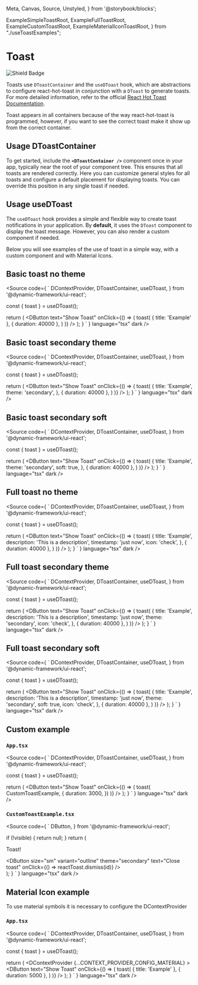   Meta,
  Canvas,
  Source,
  Unstyled,
} from '@storybook/blocks';

  ExampleSimpleToastRoot,
  ExampleFullToastRoot,
  ExampleCustomToastRoot,
  ExampleMaterialIconToastRoot,
} from "./useToastExamples";


<Meta title="Design System/Patterns/Toast" />

# Toast

![Shield Badge](https://img.shields.io/badge/Abstraction%20Component-4848b7)

Toasts use `DToastContainer` and the `useDToast` hook, which are abstractions to configure react-hot-toast in conjunction with
a `DToast` to generate toasts. For more detailed information, refer to the official [React Hot Toast Documentation](https://react-hot-toast.com/docs).
<br />

<Unstyled>
  <DAlert theme="warning">
    <span>
      Toast appears in all containers because of the way react-hot-toast is programmed, however,
      if you want to see the correct toast make it show up from the correct container.
    </span>
  </DAlert>
</Unstyled>

## Usage DToastContainer

To get started, include the **`<DToastContainer />`** component once in your app, typically near the root of your component tree.
This ensures that all toasts are rendered correctly. Here you can customize general styles for all toasts and configure a default
placement for displaying toasts. You can override this position in any single toast if needed.

## Usage useDToast

The `useDToast` hook provides a simple and flexible way to create toast notifications in your application. By **default**, it uses the
`DToast` component to display the toast message. However, you can also render a custom component if needed.

Below you will see examples of the use of toast in a simple way, with a custom component and with Material Icons.

## Basic toast no theme

<Canvas>
  <div className="d-flex flex-column justify-content-end align-items-end" style={{ height: '200px' }}>
    <ExampleSimpleToastRoot />
  </div>
</Canvas>

<Source
  code={
  `
  DContextProvider,
  DToastContainer,
  useDToast,
} from '@dynamic-framework/ui-react';

  const { toast } = useDToast();

  return (
    <DContextProvider>
      <DButton
        text="Show Toast"
        onClick={() => (
          toast(
            { title: 'Example' },
            { duration: 40000 },
          )
        )}
      />
      <DToastContainer
        position="top-right"
      />
    </DContextProvider>
  );
}
`
  }
  language="tsx"
  dark
/>

## Basic toast secondary theme

<Canvas>
  <div className="d-flex flex-column justify-content-end align-items-end" style={{ height: '200px' }}>
    <ExampleSimpleToastRoot type='secondary'/>
  </div>
</Canvas>

<Source
  code={
  `
  DContextProvider,
  DToastContainer,
  useDToast,
} from '@dynamic-framework/ui-react';

  const { toast } = useDToast();

  return (
    <DContextProvider>
      <DButton
        text="Show Toast"
        onClick={() => (
          toast(
            {
              title: 'Example',
              theme: 'secondary',
            },
            { duration: 40000 },
          )
        )}
      />
      <DToastContainer
        position="top-right"
      />
    </DContextProvider>
  );
}
`
  }
  language="tsx"
  dark
/>

## Basic toast secondary soft

<Canvas>
  <div className="d-flex flex-column justify-content-end align-items-end" style={{ height: '200px' }}>
    <ExampleSimpleToastRoot type='soft' />
  </div>
</Canvas>

<Source
  code={
  `
  DContextProvider,
  DToastContainer,
  useDToast,
} from '@dynamic-framework/ui-react';

  const { toast } = useDToast();

  return (
    <DContextProvider>
      <DButton
        text="Show Toast"
        onClick={() => (
          toast(
            {
              title: 'Example',
              theme: 'secondary',
              soft: true,
            },
            { duration: 40000 },
          )
        )}
      />
      <DToastContainer
        position="top-right"
      />
    </DContextProvider>
  );
}
`
  }
  language="tsx"
  dark
/>


## Full toast no theme

<Canvas>
  <div className="d-flex flex-column justify-content-end align-items-end" style={{ height: '200px' }}>
    <ExampleFullToastRoot type='base' />
  </div>
</Canvas>

<Source
  code={
    `
  DContextProvider,
  DToastContainer,
  useDToast,
} from '@dynamic-framework/ui-react';

  const { toast } = useDToast();

  return (
    <DContextProvider>
      <DButton
        text="Show Toast"
        onClick={() => (
          toast(
            {
              title: 'Example',
              description: 'This is a description',
              timestamp: 'just now',
              icon: 'check',
            },
            { duration: 40000 },
          )
        )}
      />
      <DToastContainer
        position="top-right"
      />
    </DContextProvider>
  );
}
`
  }
  language="tsx"
  dark
/>

## Full toast secondary theme

<Canvas>
  <div className="d-flex flex-column justify-content-end align-items-end" style={{ height: '200px' }}>
    <ExampleFullToastRoot type='secondary' />
  </div>
</Canvas>

<Source
  code={
    `
  DContextProvider,
  DToastContainer,
  useDToast,
} from '@dynamic-framework/ui-react';

  const { toast } = useDToast();

  return (
    <DContextProvider>
      <DButton
        text="Show Toast"
        onClick={() => (
          toast(
            {
              title: 'Example',
              description: 'This is a description',
              timestamp: 'just now',
              theme: 'secondary',
              icon: 'check',
            },
            { duration: 40000 },
          )
        )}
      />
      <DToastContainer
        position="top-right"
      />
    </DContextProvider>
  );
}
`
  }
  language="tsx"
  dark
/>

## Full toast secondary soft

<Canvas>
  <div className="d-flex flex-column justify-content-end align-items-end" style={{ height: '200px' }}>
    <ExampleFullToastRoot type='soft' />
  </div>
</Canvas>

<Source
  code={
    `
  DContextProvider,
  DToastContainer,
  useDToast,
} from '@dynamic-framework/ui-react';

  const { toast } = useDToast();

  return (
    <DContextProvider>
      <DButton
        text="Show Toast"
        onClick={() => (
          toast(
            {
              title: 'Example',
              description: 'This is a description',
              timestamp: 'just now',
              theme: 'secondary',
              soft: true,
              icon: 'check',
            },
            { duration: 40000 },
          )
        )}
      />
      <DToastContainer
        position="top-right"
      />
    </DContextProvider>
  );
}
`
  }
  language="tsx"
  dark
/>


## Custom example

<Canvas>
  <div className="d-flex flex-column justify-content-end align-items-end" style={{ height: '200px' }}>
    <ExampleCustomToastRoot />
  </div>
</Canvas>

### `App.tsx`

<Source
  code={
    `
  DContextProvider,
  DToastContainer,
  useDToast,
} from '@dynamic-framework/ui-react';


  const { toast } = useDToast();

  return (
    <DContextProvider>
      <DButton
        text="Show Toast"
        onClick={() => (
          toast(
            CustomToastExample,
          {
            duration: 3000,
          })
        )}
      />
      <DToastContainer
        position="top-right"
      />
    </DContextProvider>
  );
    }
`
  }
  language="tsx"
  dark
/>

### `CustomToastExample.tsx`

<Source
  code={
    `
  DButton,
} from '@dynamic-framework/ui-react';

  if (!visible) {
    return null;
  }
  return (
    <div className="bg-surface-secondary rounded-2 p-4 text-center">
      <p className="fw-bold mt-0">Toast!</p>
      <DButton
        size="sm"
        variant="outline"
        theme="secondary"
        text="Close toast"
        onClick={() => reactToast.dismiss(id)}
      />
    </div>
  );
}
`
  }
  language="tsx"
  dark
/>


## Material Icon example

To use material symbols it is necessary to configure the DContextProvider

<Canvas>
  <div className="d-flex flex-column justify-content-end align-items-end" style={{ height: '200px' }}>
    <ExampleMaterialIconToastRoot />
  </div>
</Canvas>

### `App.tsx`

<Source
  code={
    `
  DContextProvider,
  DToastContainer,
  useDToast,
} from '@dynamic-framework/ui-react';


  const { toast } = useDToast();

  return (
    <DContextProvider
      {...CONTEXT_PROVIDER_CONFIG_MATERIAL}
    >
      <DButton
        text="Show Toast"
        onClick={() => (
          toast(
            { title: 'Example' },
            { duration: 5000 },
          )
        )}
      />
      <DToastContainer
        key="material-icon-toast-container"
        position="top-right"
      />
    </DContextProvider>
  );
}
`
  }
  language="tsx"
  dark
/>


